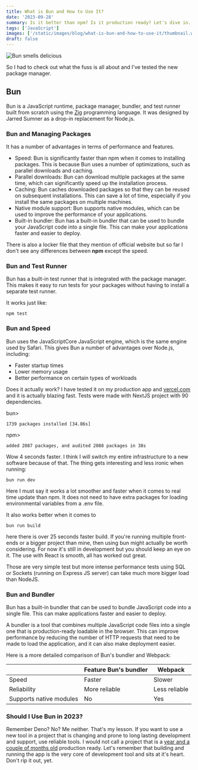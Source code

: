 ```yaml
---
title: What is Bun and How to Use It?
date: '2023-09-28'
summary: Is it better than npm? Is it production ready? Let's dive in.
tags: ['JavaScript']
images: ['/static/images/blog/what-is-bun-and-how-to-use-it/thumbnail.webp']
draft: false
---
```


![Bun smells delicious](/static/images/blog/what-is-bun-and-how-to-use-it/bun-js.webp)

So I had to check out what the fuss is all about and I've tested the new package manager.

## Bun

Bun is a JavaScript runtime, package manager, bundler, and test runner built from scratch using the [Zig](https://ziglang.org/) programming language. It was designed by Jarred Sumner as a drop-in replacement for Node.js.

### Bun and Managing Packages

It has a number of advantages in terms of performance and features.

- Speed: Bun is significantly faster than npm when it comes to installing packages. This is because Bun uses a number of optimizations, such as parallel downloads and caching.
- Parallel downloads: Bun can download multiple packages at the same time, which can significantly speed up the installation process.
- Caching: Bun caches downloaded packages so that they can be reused on subsequent installations. This can save a lot of time, especially if you install the same packages on multiple machines.
- Native module support: Bun supports native modules, which can be used to improve the performance of your applications.
- Built-in bundler: Bun has a built-in bundler that can be used to bundle your JavaScript code into a single file. This can make your applications faster and easier to deploy.

There is also a locker file that they mention of official website but so far I don't see any differences between **npm** except the speed.

### Bun and Test Runner

Bun has a built-in test runner that is integrated with the package manager. This makes it easy to run tests for your packages without having to install a separate test runner.

It works just like:

```
npm test
```

### Bun and Speed


Bun uses the JavaScriptCore JavaScript engine, which is the same engine used by Safari. This gives Bun a number of advantages over Node.js, including:

- Faster startup times
- Lower memory usage
- Better performance on certain types of workloads

Does it actually work? I have tested it on my production app and [vercel.com](https://vercel.com/) and it is actually blazing fast. Tests were made with NextJS project with 90 dependencies.

bun>
```
1739 packages installed [34.86s]
```

npm>
```
added 2087 packages, and audited 2088 packages in 38s
```

Wow 4 seconds faster. I think I will switch my entire infrastructure to a new software because of that. The thing gets interesting and less ironic when running:

```
bun run dev
```

Here I must say it works a lot smoother and faster when it comes to real time update than npm. It does not need to have extra packages for loading environmental variables from a .env file.

It also works better when it comes to

```
bun run build
```

here there is over 25 seconds faster build. If you're running multiple front-ends or a bigger project than mine, then using bun might actually be worth considering. For now it's still in development but you should keep an eye on it. The use with React is smooth, all has worked out great.

Those are very simple test but more intense performance tests using SQL or Sockets (running on Express JS server) can take much more bigger load than NodeJS.

### Bun and Bundler

Bun has a built-in bundler that can be used to bundle JavaScript code into a single file. This can make applications faster and easier to deploy.

A bundler is a tool that combines multiple JavaScript code files into a single one that is production-ready loadable in the browser. This can improve performance by reducing the number of HTTP requests that need to be made to load the application, and it can also make deployment easier.

Here is a more detailed comparison of Bun's bundler and Webpack:

|   |  Feature	Bun's bundler | Webpack  |
|---|---|---|
|  Speed | Faster  | Slower  |
|  Reliability |  More reliable |  Less reliable |
|  Supports native modules |  No | Yes  |

### Should I Use Bun in 2023?

Remember Deno? No? Me neither. That's my lesson. If you want to use a new tool in a project that is changing and prone to long lasting development and support, use reliable tools. I would not call a project that is a [year and a couple of months old](https://github.com/oven-sh/bun) production ready. Let's remember that building and running the app is the very core of development tool and sits at it's heart. Don't rip it out, yet.